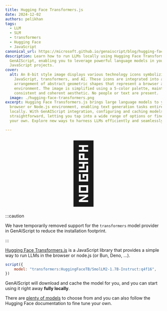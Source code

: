 ```yaml
---
title: Hugging Face Transformers.js
date: 2024-12-02
authors: pelikhan
tags:
  - LLM
  - SLM
  - transformers
  - Hugging Face
  - JavaScript
canonical_url: https://microsoft.github.io/genaiscript/blog/hugging-face-transformers
description: Learn how to run LLMs locally using Hugging Face Transformers.js in
  GenAIScript, enabling you to leverage powerful language models in your
  JavaScript projects.
cover:
  alt: An 8-bit style image displays various technology icons symbolizing
    JavaScript, transformers, and AI. These icons are integrated into an
    arrangement of abstract geometric shapes that represent a browser and server
    environment. The image is simplified using a 5-color palette, maintaining a
    consistent and coherent aesthetic. No people or text are present.
  image: ./hugging-face-transformers.png
excerpt: Hugging Face Transformers.js brings large language models to your
  browser or Node.js environment, enabling text generation tasks entirely
  locally. With GenAIScript integration, configuring and caching models is
  straightforward, letting you tap into a wide range of options or fine-tune
  your own. Explore new ways to harness LLMs efficiently and seamlessly.

---
```



<BlogNarration />

<p style="text-align:center">
    <span style="font-size: 12rem;">🤗</span>
</p>

:::caution

We have temporarily removed support for the `transformers` model provider in GenAIScript to reduce
the installation footprint.

:::

[Hugging Face Transformers.js](https://huggingface.co/docs/transformers.js/index)
is a JavaScript library that provides a simple way to run LLMs in the browser or node.js (or Bun, Deno, ...).


```js 'model: "transformers:HuggingFaceTB/SmolLM2-1.7B-Instruct:q4f16"'
script({
    model: "transformers:HuggingFaceTB/SmolLM2-1.7B-Instruct:q4f16",
})
```

GenAIScript will download and cache the model for you, and you can start using it right away
**fully locally**.

There are [plenty of models](https://huggingface.co/models?pipeline_tag=text-generation&library=transformers.js) to choose from and you can also follow the Hugging Face documentation to fine tune your own.
